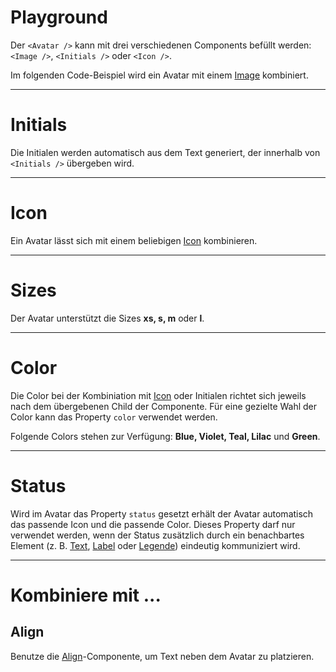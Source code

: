 # Playground

Der `<Avatar />` kann mit drei verschiedenen Components befüllt werden: `<Image />`, `<Initials />` oder `<Icon />`. 

Im folgenden Code-Beispiel wird ein Avatar mit einem [Image](/03-components/content/image) kombiniert.

<LiveCodeEditor example="image" editorCollapsed />

---

# Initials

Die Initialen werden automatisch aus dem Text generiert, der innerhalb von `<Initials />` übergeben wird.

<LiveCodeEditor />

---

# Icon

Ein Avatar lässt sich mit einem beliebigen [Icon](/03-components/content/icon) kombinieren.

<LiveCodeEditor example="icon" editorCollapsed />

---

# Sizes

Der Avatar unterstützt die Sizes **xs, s, m** oder **l**.

<LiveCodeEditor example="sizes" editorCollapsed />

---

# Color

Die Color bei der Kombiniation mit [Icon](/03-components/content/icon) oder Initialen richtet sich jeweils nach dem übergebenen Child der Componente. Für eine gezielte Wahl der Color kann das Property `color` verwendet werden.

Folgende Colors stehen zur Verfügung: **Blue, Violet, Teal, Lilac** und **Green**.

<LiveCodeEditor example="colors" editorCollapsed />

---

# Status

Wird im Avatar das Property `status` gesetzt erhält der Avatar automatisch das
passende Icon und die passende Color. Dieses Property darf nur verwendet werden, wenn der Status zusätzlich durch ein benachbartes Element (z. B. [Text](/03-components/content/text), [Label](/03-components/content/label) oder [Legende](/03-components/content/legend)) eindeutig kommuniziert wird.

<LiveCodeEditor example="status" editorCollapsed />
<LiveCodeEditor example="status-example" editorCollapsed />

---

# Kombiniere mit ...

## Align

Benutze die [Align](/03-components/structure/align)-Componente, um Text neben
dem Avatar zu platzieren.

<LiveCodeEditor example="align" editorCollapsed />
